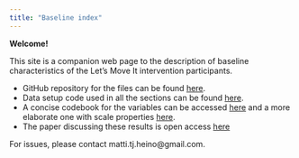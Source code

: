 ```yaml
---
title: "Baseline index"
---
```


**Welcome!**

This site is a companion web page to the description of baseline characteristics of the Let's Move It intervention participants.

* GitHub repository for the files can be found [here](https://github.com/heinonmatti/baseline-visu).  
* Data setup code used in all the sections can be found [here](https://raw.githubusercontent.com/heinonmatti/baseline-visu/master/baseline-datasetup.R).  
* A concise codebook for the variables can be accessed [here](codebook_concise.html) and a more elaborate one with scale properties [here](codebook_elaborate.html).  
* The paper discussing these results is open access [here](https://www.tandfonline.com/doi/full/10.1080/21642850.2019.1646136)

For issues, please contact matti.tj.heino@gmail.com. 


